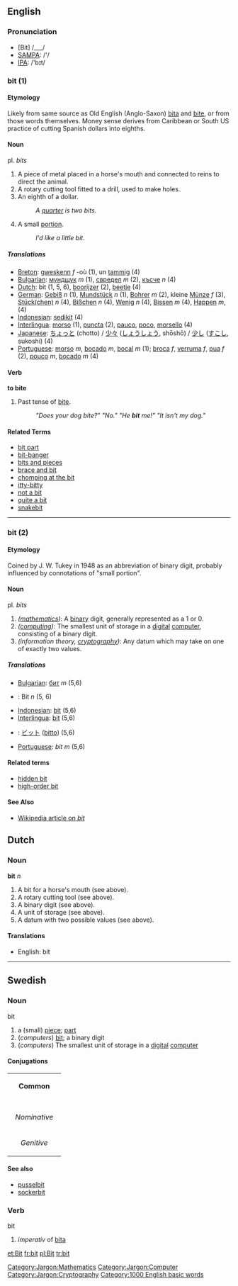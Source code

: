 ==English==

=== Pronunciation ===
* [Bit] /___/
*[[w:SAMPA|SAMPA]]: /'/
*[[w:IPA|IPA]]: /'bɪt/

=== bit (1) ===
==== Etymology ====
Likely from same source as Old English (Anglo-Saxon) [[bita]] and [[bite]], or from those words themselves. Money sense derives from Caribbean or South US practice of cutting Spanish dollars into eighths.

==== Noun ====
pl. ''bits''

# A piece of metal placed in a horse's mouth and connected to reins to direct the animal. 
# A rotary cutting tool fitted to a drill, used to make holes. 
# An eighth of a dollar.
#: ''A [[quarter]] is two bits.''
# A small [[portion]].
#: ''I'd like a little bit.''

===== Translations =====
*[[Breton]]: [[gweskenn]] ''f'' -où (1), un [[tamm]]ig (4)
*[[Bulgarian]]: [[мундщук]] ''m'' (1), [[свредел]] ''m'' (2), [[късче]] ''n'' (4)
*[[Dutch]]: bit (1, 5, 6), [[boorijzer]] (2), [[beetje]] (4)
*[[German]]: [[Gebiß]] ''n'' (1), [[Mundstück]] ''n'' (1), [[Bohrer]] ''m'' (2),  kleine [[Münze]] ''f'' (3),  [[Stück|Stück(chen)]] ''n'' (4), [[Bißchen]] ''n'' (4), [[Wenig]] ''n'' (4), [[Bissen]] ''m'' (4), [[Happen]] ''m'', (4)
*[[Indonesian]]: [[sedikit]] (4)
*[[Interlingua]]: [[morso]] (1), [[puncta]] (2), [[pauco]], [[poco]], [[morsello]] (4)
*[[Japanese]]: [[ちょっと]] (chotto) / [[少々]] ([[しょうしょう]], shōshō) / [[少し]] ([[すこし]], sukoshi) (4) 
*[[Portuguese]]: [[morso]] ''m'', [[bocado]] ''m'', [[bocal]] ''m'' (1); [[broca]] ''f'', [[verruma]] ''f'', [[pua]] ''f'' (2), [[pouco]] ''m'', [[bocado]] ''m'' (4)

==== Verb ====
'''to bite'''

# Past tense of [[bite]]. 
#: ''"Does your dog bite?"  "No."   "He '''bit''' me!"  "It isn't my dog."''

====Related Terms====
*[[bit part]]
*[[bit-banger]]
*[[bits and pieces]]
*[[brace and bit]]
*[[chomping at the bit]]
*[[itty-bitty]]
*[[not a bit]]
*[[quite a bit]]
*[[snakebit]]

----
=== bit (2) ===
==== Etymology ====
Coined by J. W. Tukey in 1948 as an abbreviation of binary digit, probably influenced by connotations of "small portion".

==== Noun ====
pl. ''bits''

# ''([[:Category:Jargon:Mathematics|mathematics]])'': A [[binary]] digit, generally represented as a 1 or 0.
# ''([[:Category:Jargon:Computer|computing]])'': The smallest unit of storage in a [[digital]] [[computer]], consisting of a binary digit.
# ''(information theory, [[:Category:Jargon:Cryptography|cryptography]])'': Any datum which may take on one of exactly two values.

===== Translations =====
*[[Bulgarian]]: [[бит]] ''m'' (5,6)
*{{de}}: Bit ''n'' (5, 6)
*[[Indonesian]]: [[bit]] (5,6)
*[[Interlingua]]: [[bit]] (5,6)
*{{ja}}: [[ビット]] ([[bitto]]) (5,6)
*[[Portuguese]]: ''bit'' ''m'' (5,6)

==== Related terms ====
*[[hidden bit]]
*[[high-order bit]]


==== See Also ====
*[[w:Bit|Wikipedia article on ''bit'']]

==Dutch==

===Noun===

'''bit''' ''n''

# A bit for a horse's mouth (see above).
# A rotary cutting tool (see above).
# A binary digit (see above).
# A unit of storage (see above).
# A datum with two possible values (see above).

====Translations====
*English: bit

----
==Swedish==
===Noun===
;bit
#a (small) [[piece]]; [[part]]
#(''computers'') [[bit#English|bit]]; a binary digit
#(''computers'') The smallest unit of storage in a [[digital]] [[computer]]
====Conjugations====
{| border=1 cellspacing=0 
| bgcolor=#FFFFF0 colspan=5 align=center | '''Common''' 
|- 
|- bgcolor=#FFFFF0 align=center 
! rowspan=2 | 
| colspan=2 | ''Singular'' 
| colspan=2 | ''Plural'' 
|- bgcolor=#FFFFF0 align=center 
| width=105 | ''Indefinite'' 
| width=105 | ''Definite'' 
| width=105 | ''Indefinite'' 
|  width=105 | ''Definite'' 
|- align=center 
| width=105 bgcolor=#FFFFF0 | ''Nominative'' 
| [[bit]] 
| [[biten]] 
| [[bitar]] 
| [[bitarna]] 
|- align=center 
| width=105 bgcolor=#FFFFF0 | ''Genitive'' 
| [[bits]] 
| [[bitens]] 
| [[bitars]] 
| [[bitarnas]]
|}

====See also====
*[[pusselbit]]
*[[sockerbit]]
===Verb===
;bit
#''imperativ'' of [[bita]]

[[Category:Jargon:Mathematics]]
[[Category:Jargon:Computer]]
[[Category:Jargon:Cryptography]]

[[Category:1000 English basic words]]

[[et:Bit]]
[[fr:bit]]
[[pl:Bit]]
[[tr:bit]]